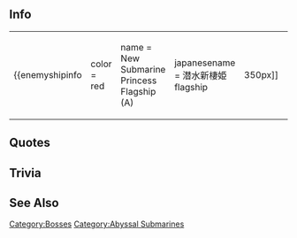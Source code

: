==Info==
{|
|-
| valign="top" |
{{enemyshipinfo 
|color = red
|name = New Submarine Princess Flagship (A)
|japanesename = 潜水新棲姫flagship
|image = [[File:Seikan1736CG.png|350px]]
|id = 1736
|class = Abyssal
|type = Submarine
|hp = 177
|firepower = ?
|armor = ?
|torpedo = ?
|evasion = ?
|AA = ?
|aircraft = ?
|ASW = ?
|LOS = ?
|luck = ?
|speed = Slow
|range = Short
|slot = 
|slot1= High-speed Abyssal Torpedo mod.2
|slot2= High-speed Abyssal Torpedo mod.2
|slot3= High-speed Abyssal Torpedo mod.2
|slot4= -}}
| style="width:50px;" |
| valign="top" |
{{enemyshipinfo 
|color = red
|name = New Submarine Princess Flagship (B)
|japanesename = 潜水新棲姫flagship
|image = [[File:Seikan1737CG.png|350px]]
|id = 1737
|class = Abyssal
|type = Submarine
|hp = 277
|firepower = ?
|armor = ?
|torpedo = ?
|evasion = ?
|AA = ?
|aircraft = ?
|ASW = ?
|LOS = ?
|luck = ?
|speed = Slow
|range = Short
|slot = 
|slot1= High-speed Abyssal Torpedo mod.2
|slot2= High-speed Abyssal Torpedo mod.2
|slot3= High-speed Abyssal Torpedo mod.2
|slot4= -}}
| style="width:50px;" |
| valign="top" |
{{enemyshipinfo 
|color = red
|name = New Submarine Princess Flagship (C)
|japanesename = 潜水新棲姫flagship
|image = [[File:Seikan1738CG.png|350px]]
|id = 1738
|class = Abyssal
|type = Submarine
|hp = 377
|firepower = ?
|armor = ?
|torpedo = ?
|evasion = ?
|AA = ?
|aircraft = ?
|ASW = ?
|LOS = ?
|luck = ?
|speed = Slow
|range = Short
|slot = 
|slot1= High-speed Abyssal Torpedo mod.2
|slot2= High-speed Abyssal Torpedo mod.2
|slot3= High-speed Abyssal Torpedo mod.2
|slot4= -}}
|}

==Quotes==


==Trivia==


==See Also==
{{enemyshiplist}}
[[Category:Bosses]]
[[Category:Abyssal Submarines]]